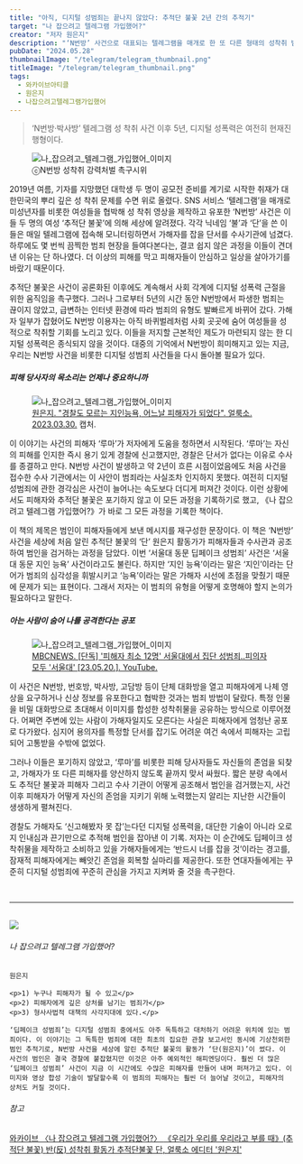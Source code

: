 ```yaml
---
title: "아직, 디지털 성범죄는 끝나지 않았다: 추적단 불꽃 2년 간의 추적기"
target: "나 잡으려고 텔레그램 가입했어?"
creator: "저자 원은지"
description: "‘N번방’ 사건으로 대표되는 텔레그램을 매개로 한 또 다른 형태의 성착취 범죄 사건이 최근 발생했다. 일명 ‘서울대 동문 딥페이크 성범죄’ 사건. 가해자 ‘김T’는 피해자들의 사진을 합성한 허위 영상물을 만들어 유포했다."
pubDate: "2024.05.28"
thumbnailImage: "/telegram/telegram_thumbnail.png"
titleImage: "/telegram/telegram_thumbnail.png"
tags:
  - 와카이브아티클
  - 원은지
  - 나잡으려고텔레그램가입했어
---
```


> ‘N번방·박사방’ 텔레그램 성 착취 사건 이후 5년, 디지털 성폭력은 여전히 현재진행형이다.

<figure class="vertical">
  <img
    src="/telegram/telegram_content1.jfif"
    alt="나_잡으려고_텔레그램_가입했어_이미지"
  />
  <figcaption>ⓒN번방 성착취 강력처벌 촉구시위</figcaption>
</figure>

2019년 여름, 기자를 지망했던 대학생 두 명이 공모전 준비를 계기로 시작한 취재가 대한민국의 뿌리 깊은 성 착취 문제를 수면 위로 올렸다. SNS 서비스 ‘텔레그램’을 매개로 미성년자를 비롯한 여성들을 협박해 성 착취 영상을 제작하고 유포한 ‘N번방’ 사건은 이들 두 명의 여성 ‘추적단 불꽃’에 의해 세상에 알려졌다. 각각 닉네임 ‘불’과 ‘단’을 쓴 이들은 매일 텔레그램에 접속해 모니터링하면서 가해자를 잡을 단서를 수사기관에 넘겼다. 하루에도 몇 번씩 끔찍한 범죄 현장을 들여다본다는, 결코 쉽지 않은 과정을 이들이 견뎌낸 이유는 단 하나였다. 더 이상의 피해를 막고 피해자들이 안심하고 일상을 살아가기를 바랐기 때문이다.

추적단 불꽃은 사건이 공론화된 이후에도 계속해서 사회 각계에 디지털 성폭력 근절을 위한 움직임을 촉구했다. 그러나 그로부터 5년의 시간 동안 N번방에서 파생한 범죄는 끊이지 않았고, 급변하는 인터넷 환경에 따라 범죄의 유형도 발빠르게 바뀌어 갔다. 가해자 일부가 잡혔어도 N번방 이용자는 아직 바퀴벌레처럼 사회 곳곳에 숨어 여성들을 성적으로 착취할 기회를 노리고 있다. 이들을 저지할 근본적인 제도가 마련되지 않는 한 디지털 성폭력은 종식되지 않을 것이다. 대중의 기억에서 N번방이 희미해지고 있는 지금, 우리는 N번방 사건을 비롯한 디지털 성범죄 사건들을 다시 돌아볼 필요가 있다.

##### 피해 당사자의 목소리는 언제나 중요하니까

<figure class="vertical">
  <img
    src="/telegram/telegram_content2.png"
    alt="나_잡으려고_텔레그램_가입했어_이미지"
  />
  <figcaption>
    <a href="https://alook.so/posts/dztYrpO" target="_blank">원은지. "경찰도 모르는 지인능욕, 어느날 피해자가 되었다". 얼룩소. 2023.03.30.</a> 캡처.
  </figcaption>
</figure>

이 이야기는 사건의 피해자 ‘루마’가 저자에게 도움을 청하면서 시작된다. ‘루마’는 자신의 피해를 인지한 즉시 용기 있게 경찰에 신고했지만, 경찰은 단서가 없다는 이유로 수사를 종결하고 만다. N번방 사건이 발생하고 약 2년이 흐른 시점이었음에도 처음 사건을 접수한 수사 기관에서는 이 사안이 범죄라는 사실조차 인지하지 못했다. 여전히 디지털 성범죄에 관한 경각심은 사건이 늘어나는 속도보다 더디게 퍼져간 것이다. 이런 상황에서도 피해자와 추적단 불꽃은 포기하지 않고 이 모든 과정을 기록하기로 했고, 《나 잡으려고 텔레그램 가입했어?》가 바로 그 모든 과정을 기록한 책이다.

이 책의 제목은 범인이 피해자들에게 보낸 메시지를 재구성한 문장이다. 이 책은 ‘N번방’ 사건을 세상에 처음 알린 추적단 불꽃의 ‘단’ 원은지 활동가가 피해자들과 수사관과 공조하여 범인을 검거하는 과정을 담았다. 이번 ‘서울대 동문 딥페이크 성범죄’ 사건은 ‘서울대 동문 지인 능욕’ 사건이라고도 불린다. 하지만 ‘지인 능욕’이라는 말은 ‘지인’이라는 단어가 범죄의 심각성을 휘발시키고 ‘능욕’이라는 말은 가해자 시선에 초점을 맞췄기 때문에 문제가 되는 표현이다. 그래서 저자는 이 범죄의 유형을 어떻게 호명해야 할지 논의가 필요하다고 말한다.

##### 아는 사람이 숨어 나를 공격한다는 공포

<figure class="vertical">
  <img
    src="/telegram/telegram_content3.png"
    alt="나_잡으려고_텔레그램_가입했어_이미지"
  />
  <figcaption>
    <a href="https://www.youtube.com/watch?v=rSqxxUXTkfU" target="_blank">
        MBCNEWS. [단독] '피해자 최소 12명' 서울대에서 집단 성범죄‥피의자 모두 '서울대' [23.05.20.]. YouTube.
    </a>
  </figcaption>
</figure>

이 사건은 N번방, 번호방, 박사방, 고담방 등이 단체 대화방을 열고 피해자에게 나체 영상을 요구하거나 신상 정보를 유포한다고 협박한 것과는 범죄 방법이 달랐다. 특정 인물을 비밀 대화방으로 초대해서 이미지를 합성한 성착취물을 공유하는 방식으로 이루어졌다. 어쩌면 주변에 있는 사람이 가해자일지도 모른다는 사실은 피해자에게 엄청난 공포로 다가왔다. 심지어 용의자를 특정할 단서를 잡기도 어려운 여건 속에서 피해자는 고립되어 고통받을 수밖에 없었다.

그러나 이들은 포기하지 않았고, ‘루마’를 비롯한 피해 당사자들도 자신들의 존엄을 되찾고, 가해자가 또 다른 피해자를 양산하지 않도록 끝까지 맞서 싸웠다. 짧은 분량 속에서도 추적단 불꽃과 피해자 그리고 수사 기관이 어떻게 공조해서 범인을 검거했는지, 사건 이후 피해자가 어떻게 자신의 존엄을 지키기 위해 노력했는지 알리는 지난한 시간들이 생생하게 펼쳐진다.

경찰도 가해자도 ‘신고해봤자 못 잡’는다던 디지털 성폭력을, 대단한 기술이 아니라 오로지 인내심과 끈기만으로 추적해 범인을 잡아낸 이 기록. 저자는 이 순간에도 딥페이크 성착취물을 제작하고 소비하고 있을 가해자들에게는 ‘반드시 너를 잡을 것’이라는 경고를, 잠재적 피해자에게는 빼앗긴 존엄을 회복할 실마리를 제공한다. 또한 연대자들에게는 꾸준히 디지털 성범죄에 꾸준히 관심을 가지고 지켜봐 줄 것을 촉구한다.

<br />

---

<br />

<div class="target_introduce">
  <img src="/telegram/telegram_book.jpg" />

  <div>
    <h6>나 잡으려고 텔레그램 가입했어?</h6>

    원은지

    <p>1) 누구나 피해자가 될 수 있고</p>
    <p>2) 피해자에게 깊은 상처를 남기는 범죄가</p>
    <p>3) 형사사법적 대책의 사각지대에 있다.</p>

    ‘딥페이크 성범죄’는 디지털 성범죄 중에서도 아주 독특하고 대처하기 어려운 위치에 있는 범죄이다. 이 이야기는 그 독특한 범죄에 대한 최초의 집요한 관찰 보고서인 동시에 기상천외한 범인 추적기로, N번방 사건을 세상에 알린 추적단 불꽃의 활동가 ‘단(원은지)’이 썼다. 이 사건의 범인은 결국 경찰에 붙잡혔지만 이것은 아주 예외적인 해피엔딩이다. 훨씬 더 많은 ‘딥페이크 성범죄’ 사건이 지금 이 시간에도 수많은 피해자를 만들어 내며 퍼져가고 있다. 이미지와 영상 합성 기술이 발달할수록 이 범죄의 피해자는 훨씬 더 늘어날 것이고, 피해자의 상처도 커질 것이다.

  </div>
</div>

<div class="relations">
  <h6>참고</h6>
  <a href="https://www.womynarchive.com?s=나 잡으려고 텔레그램 가입했어" target="_blank">
    와카이브 〈나 잡으려고 텔레그램 가입했어?〉
  </a>
  <a href="https://product.kyobobook.co.kr/detail/S000001941877" target="_blank">
    《우리가 우리를 우리라고 부를 때》(추적단 불꽃)
  </a>
  <a href="https://alook.so/users/jltkWD" target="_blank">
    반(反) 성착취 활동가 추적단불꽃 단, 얼룩소 에디터 '원은지'
  </a>
</div>
